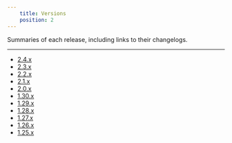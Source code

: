 ```yaml
---
    title: Versions
    position: 2
---
```


Summaries of each release, including links to their changelogs.

---

* [2.4.x](./2.4.x.mdx)
* [2.3.x](./2.3.x.mdx) 
* [2.2.x](./2.2.x.mdx) 
* [2.1.x](./2.1.x.mdx) 
* [2.0.x](./2.0.x.mdx) 
* [1.30.x](./1.30.x.mdx) 
* [1.29.x](./1.29.x.mdx) 
* [1.28.x](./1.28.x.mdx) 
* [1.27.x](./1.27.x.mdx) 
* [1.26.x](./1.26.x.mdx) 
* [1.25.x](./1.25.x.mdx)